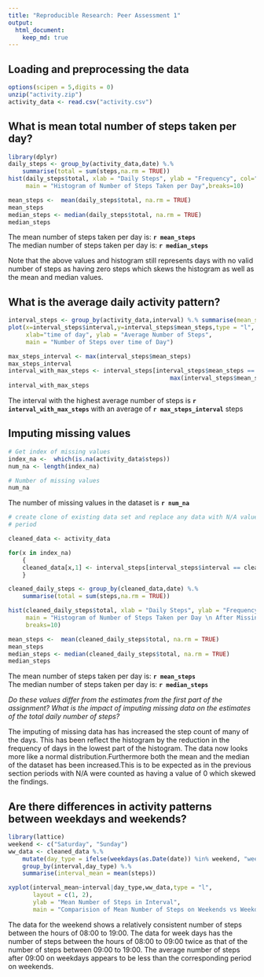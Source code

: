 ```yaml
---
title: "Reproducible Research: Peer Assessment 1"
output: 
  html_document:
    keep_md: true
---
```



## Loading and preprocessing the data
```r
options(scipen = 5,digits = 0)
unzip("activity.zip")
activity_data <- read.csv("activity.csv")

```



## What is mean total number of steps taken per day?

```r
library(dplyr)
daily_steps <- group_by(activity_data,date) %.% 
    summarise(total = sum(steps,na.rm = TRUE))
hist(daily_steps$total, xlab = "Daily Steps", ylab = "Frequency", col="red", 
     main = "Histogram of Number of Steps Taken per Day",breaks=10)

mean_steps <-  mean(daily_steps$total, na.rm = TRUE)
mean_steps
median_steps <- median(daily_steps$total, na.rm = TRUE)
median_steps

```


The mean number of steps taken per day is: 
**`r mean_steps`**  
The median number of steps taken per day is: 
**`r median_steps`**

Note that the above values and histogram still represents days with no valid number of steps as having zero steps which skews the histogram as well as the mean and median values.  


## What is the average daily activity pattern?

```r
interval_steps <- group_by(activity_data,interval) %.% summarise(mean_steps=mean(steps,na.rm=TRUE))
plot(x=interval_steps$interval,y=interval_steps$mean_steps,type = "l",
     xlab="time of day", ylab = "Average Number of Steps", 
     main = "Number of Steps over time of Day")

max_steps_interval <- max(interval_steps$mean_steps)
max_steps_interval
interval_with_max_steps <- interval_steps[interval_steps$mean_steps == 
                                              max(interval_steps$mean_steps),1]
interval_with_max_steps
```

The interval with the highest average number of steps is **`r interval_with_max_steps`** 
with an average of **`r max_steps_interval`** steps

## Imputing missing values
```r

# Get index of missing values
index_na <-  which(is.na(activity_data$steps))
num_na <- length(index_na)

# Number of missing values
num_na
```

The number of missing values in the dataset is **`r num_na`**

```r

# create clone of existing data set and replace any data with N/A values by mean for that 
# period

cleaned_data <- activity_data

for(x in index_na)
    {
    cleaned_data[x,1] <- interval_steps[interval_steps$interval == cleaned_data[x,3],2]  
    }

cleaned_daily_steps <- group_by(cleaned_data,date) %.% 
    summarise(total = sum(steps,na.rm = TRUE))

hist(cleaned_daily_steps$total, xlab = "Daily Steps", ylab = "Frequency", col="red", 
     main = "Histogram of Number of Steps Taken per Day \n After Missing Values are Imputed",
     breaks=10)
```

```r
mean_steps <-  mean(cleaned_daily_steps$total, na.rm = TRUE)
mean_steps
median_steps <- median(cleaned_daily_steps$total, na.rm = TRUE)
median_steps

```


The mean number of steps taken per day is: 
**`r mean_steps`**  
The median number of steps taken per day is: 
**`r median_steps`**

*Do these values differ from the estimates from the first part of the assignment?* 
*What is the impact of imputing missing data on the estimates of the total daily number of steps?*

The imputing of missing data has has increased the step count of many of the days. This has 
been reflect the histogram by the reduction in the frequency of days in the lowest part of the 
histogram. The data now looks more like a normal distribution.Furthermore both the mean and
the median of the dataset has been increased.This is to be expected as in the previous section periods with N/A were counted as having a value of 0 which skewed the findings.  

## Are there differences in activity patterns between weekdays and weekends?

```r

library(lattice)
weekend <- c("Saturday", "Sunday")
ww_data <- cleaned_data %.% 
    mutate(day_type = ifelse(weekdays(as.Date(date)) %in% weekend, "weekend", "weekday")) %.%
    group_by(interval,day_type) %.%
    summarise(interval_mean = mean(steps))

xyplot(interval_mean~interval|day_type,ww_data,type = "l", 
       layout = c(1, 2),
       ylab = "Mean Number of Steps in Interval", 
       main = "Comparision of Mean Number of Steps on Weekends vs Weekdays")

```

The data for the weekend shows a relatively consistent number of steps between the hours of 08:00 to 19:00. The data for week days has the number of steps between the hours of 08:00 to 09:00 twice as that of the number of steps between 09:00 to 19:00. The average number of steps after 09:00 on weekdays appears to be less than the corresponding period on weekends.    